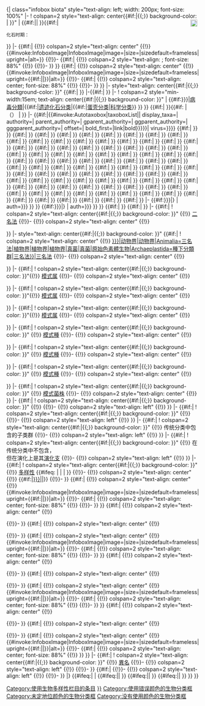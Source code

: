 <includeonly>{| class="infobox biota" style="text-align: left; width: 200px; font-size: 100%"
|-
! colspan=2 style="text-align: center{{#if:{{{colour|}}}|{{;}} background-color: {{{colour}}}| }}" | {{#if:{{{name|}}}|{{{name}}}|{{PAGENAME}} }}<span class='plainlinks' style='font-size:smaller; float:right; padding-right:0.4em; margin-left:-3em; margin-top:0.05em;'>[[File:Infobox info icon2.svg|18px|link=Help:如何閱讀生物資訊框]]</span>{{#if:{{{temporal_range|}}}|<br/><div style="font-size: 85%;">化石时期：{{{temporal_range}}}</div>}}
|-
{{#if:{{{image|}}}|
{{!}} colspan=2 style="text-align: center" {{!}} {{#invoke:InfoboxImage|InfoboxImage|image={{{image}}}|size={{{image_width|}}}|sizedefault=frameless|upright={{{upright|1}}}|alt={{{image_alt|}}}}}
{{!}}-
{{#if:{{{image_caption|}}}|
{{!}} colspan=2 style="text-align: {{{image_caption_align|center}}}; font-size: 88%" {{!}} {{{image_caption}}}
{{!}}-
}}
}}
{{#if:{{{image2|}}}|
{{!}} colspan=2 style="text-align: center" {{!}} {{#invoke:InfoboxImage|InfoboxImage|image={{{image2}}}|size={{{image2_width|}}}|sizedefault=frameless|upright={{#if:{{{upright2|}}}|{{{upright2}}}|{{{upright|1}}}}}|alt={{{image2_alt|}}}}}
{{!}}-
{{#if:{{{image2_caption|}}}|
{{!}} colspan=2 style="text-align: center; font-size: 88%" {{!}} {{{image2_caption}}}
{{!}}-
}}
}}
|- style="text-align: center{{#if:{{{colour|}}}|{{;}} background-color: {{{colour}}} }}"
{{#if:{{{status|}}}|{{Taxobox/species|{{{status_system|}}}|{{{status|}}}|{{{status_ref|}}}|extinction_date={{{extinct|}}}|width={{{status_width|}}} }} }}
|-{{#if:{{{status2|}}}|{{Taxobox/species|{{{status2_system|}}}|{{{status2|}}}|{{{status2_ref|}}}|extinction_date={{{extinct|}}}|width={{{status2_width|}}} }} }}
|-
! colspan=2 style="min-width:15em; text-align: center{{#if:{{{colour|}}}|{{;}} background-color: {{{colour}}} }}" | {{#if:{{{virus_group|{{{virus|}}}}}}|[[病毒分類]]|{{#if:{{{ichnos|}}}|[[遗迹化石分类]]|{{#if:{{{veterovata|}}}|[[蛋化石#分类|蛋壳分类]]|[[生物分类学|科学分类]]}} }} }} {{#if:{{{edit link|}}}|{{edit taxonomy|{{{parent|}}} | {{{edit link}}} }} }}{{#if: {{{classification_status|}}} | <br/><span style="font-weight:normal">（{{{classification_status}}}）</span> | }}
|-
{{#if:{{{parent|}}}|{{#invoke:Autotaxobox|taxoboxList|{{{parent}}}| display_taxa={{{display_taxa|1}}}| authority={{{authority|}}}| parent_authority={{{parent_authority|}}}| gparent_authority={{{grandparent_authority|}}}| ggparent_authority={{{greatgrandparent_authority|}}}| gggparent_authority={{{greatgreatgrandparent_authority|}}}| offset={{{offset|0}}}| bold_first={{{bold_first|{{#if:{{{species|}}}|link|bold}}}}}| virus={{{virus|no}}}}}}}
{{#if:{{{virus_group|}}}|{{taxonomy|rank=group
|link= {{#switch:{{lc:{{{virus_group}}} }}
 |i=Group I <small>（[[双链脱氧核糖核酸病毒|双链&nbsp;DNA]]）</small>
 |ii=Group II <small>（[[去氧核糖核酸病毒|单链&nbsp;DNA]]）</small>
 |iii=Group III <small>（[[双链RNA病毒|双链&nbsp;RNA]]）</small>
 |iv=Group IV <small>（[[正义单链RNA病毒|正义单链&nbsp;RNA]]）</small>
 |v=Group V <small>（[[反义单链RNA病毒|反义单链&nbsp;RNA]]）</small>
 |vi=Group VI <small>（[[逆转录病毒|单链逆转录]]）</small>
 |vi/vii=Groups VI and VII
 |vii=Group VII <small>（[[DNA逆轉錄病毒|双链&nbsp;DNA&nbsp;逆转录]]）</small>

 |{{{virus_group}}}
}} }} }}
{{#if:{{{unranked_superdomain|}}}|{{taxonomy|rank=unranked|link={{{unranked_superdomain}}} | auth={{{unranked_superdomain_authority|}}} }} }}
{{#if:{{{superdomain|}}}|{{taxonomy|rank=superdomain|link={{{superdomain}}} | auth={{{superdomain_authority|}}} }} }}
{{#if:{{{unranked_domain|}}}|{{taxonomy|rank=unranked|link={{{unranked_domain}}} | auth={{{unranked_domain_authority|}}} }} }}
{{#if:{{{domain|}}}|{{taxonomy|rank=domain|link={{{domain}}} | auth={{{domain_authority|}}} }} }}
{{#if:{{{unranked_superregnum|}}}|{{taxonomy|rank=unranked|link={{{unranked_superregnum}}} | auth={{{unranked_superregnum_authority|}}} }} }}
{{#if:{{{superregnum|}}}|{{taxonomy|rank=superregnum|link={{{superregnum}}} | auth={{{superregnum_authority|}}} }} }}
{{#if:{{{unranked_regnum|}}}|{{taxonomy|rank=unranked|link={{{unranked_regnum}}} | auth={{{unranked_regnum_authority|}}} }} }}
{{#if:{{{regnum|}}}|{{taxonomy|rank=regnum|link={{{regnum}}} | auth={{{regnum_authority|}}} }} }}
{{#if:{{{unranked_subregnum|}}}|{{taxonomy|rank=unranked|link={{{unranked_subregnum}}} | auth={{{unranked_subregnum_authority|}}} }} }}
{{#if:{{{subregnum|}}}|{{taxonomy|rank=subregnum|link={{{subregnum}}} | auth={{{subregnum_authority|}}} }} }}
{{#if:{{{unranked_superdivisio|}}}|{{taxonomy|rank=unranked|link={{{unranked_superdivisio}}} | auth={{{unranked_superdivisio_authority|}}} }} }}
{{#if:{{{superdivisio|}}}|{{taxonomy|rank=superdivisio|link={{{superdivisio}}} | auth={{{superdivisio_authority|}}} }} }}
{{#if:{{{unranked_superphylum|}}}|{{taxonomy|rank=unranked|link={{{unranked_superphylum}}} | auth={{{unranked_superphylum_authority|}}} }} }}
{{#if:{{{superphylum|}}}|{{taxonomy|rank=superphylum|link={{{superphylum}}} | auth={{{superphylum_authority|}}} }} }}
{{#if:{{{unranked_divisio|}}}|{{taxonomy|rank=unranked|link={{{unranked_divisio}}} | auth={{{unranked_divisio_authority|}}} }} }}
{{#if:{{{divisio|}}}|{{taxonomy|rank=divisio|link={{{divisio}}} | auth={{{divisio_authority|}}} }} }}
{{#if:{{{unranked_phylum|}}}|{{taxonomy|rank=unranked|link={{{unranked_phylum}}} | auth={{{unranked_phylum_authority|}}} }} }}
{{#if:{{{phylum|}}}|{{taxonomy|rank=phylum|link={{{phylum}}} | auth={{{phylum_authority|}}} }} }}
{{#if:{{{unranked_subdivisio|}}}|{{taxonomy|rank=unranked|link={{{unranked_subdivisio}}} | auth={{{unranked_subdivisio_authority|}}} }} }}
{{#if:{{{subdivisio|}}}|{{taxonomy|rank=subdivisio|link={{{subdivisio}}} | auth={{{subdivisio_authority|}}} }} }}
{{#if:{{{unranked_subphylum|}}}|{{taxonomy|rank=unranked|link={{{unranked_subphylum}}} | auth={{{unranked_subphylum_authority|}}} }} }}
{{#if:{{{subphylum|}}}|{{taxonomy|rank=subphylum|link={{{subphylum}}} | auth={{{subphylum_authority|}}} }} }}
{{#if:{{{unranked_infraphylum|}}}|{{taxonomy|rank=unranked|link={{{unranked_infraphylum}}} | auth={{{unranked_infraphylum_authority|}}} }} }}
{{#if:{{{infraphylum|}}}|{{taxonomy|rank=infraphylum|link={{{infraphylum}}} | auth={{{infraphylum_authority|}}} }} }}
{{#if:{{{unranked_microphylum|}}}|{{taxonomy|rank=unranked|link={{{unranked_microphylum}}} | auth={{{unranked_microphylum_authority|}}} }} }}
{{#if:{{{microphylum|}}}|{{taxonomy|rank=microphylum|link={{{microphylum}}} | auth={{{microphylum_authority|}}} }} }}
{{#if:{{{unranked_nanophylum|}}}|{{taxonomy|rank=unranked|link={{{unranked_nanophylum}}} | auth={{{unranked_nanophylum_authority|}}} }} }}
{{#if:{{{nanophylum|}}}|{{taxonomy|rank=nanophylum|link={{{nanophylum}}} | auth={{{nanophylum_authority|}}} }} }}
{{#if:{{{unranked_superclassis|}}}|{{taxonomy|rank=unranked|link={{{unranked_superclassis}}} | auth={{{unranked_superclassis_authority|}}} }} }}
{{#if:{{{superclassis|}}}|{{taxonomy|rank=superclassis|link={{{superclassis}}} | auth={{{superclassis_authority|}}} }} }}
{{#if:{{{unranked_classis|}}}|{{taxonomy|rank=unranked|link={{{unranked_classis}}} | auth={{{unranked_classis_authority|}}} }} }}
{{#if:{{{classis|}}}|{{taxonomy|rank=classis|link={{{classis}}} | auth={{{classis_authority|}}} }} }}
{{#if:{{{unranked_subclassis|}}}|{{taxonomy|rank=unranked|link={{{unranked_subclassis}}} | auth={{{unranked_subclassis_authority|}}} }} }}
{{#if:{{{subclassis|}}}|{{taxonomy|rank=subclassis|link={{{subclassis}}} | auth={{{subclassis_authority|}}} }} }}
{{#if:{{{unranked_infraclassis|}}}|{{taxonomy|rank=unranked|link={{{unranked_infraclassis}}} | auth={{{unranked_infraclassis_authority|}}} }} }}
{{#if:{{{infraclassis|}}}|{{taxonomy|rank=infraclassis|link={{{infraclassis}}} | auth={{{infraclassis_authority|}}} }} }}
{{#if:{{{unranked_magnordo|}}}|{{taxonomy|rank=unranked|link={{{unranked_magnordo}}} | auth={{{unranked_magnordo_authority|}}} }} }}
{{#if:{{{magnordo|}}}|{{taxonomy|rank=magnordo|link={{{magnordo}}} | auth={{{magnordo_authority|}}} }} }}
{{#if:{{{unranked_superordo|}}}|{{taxonomy|rank=unranked|link={{{unranked_superordo}}} | auth={{{unranked_superordo_authority|}}} }} }}
{{#if:{{{superordo|}}}|{{taxonomy|rank=superordo|link={{{superordo}}} | auth={{{superordo_authority|}}} }} }}
{{#if:{{{unranked_ordo|}}}|{{taxonomy|rank=unranked|link={{{unranked_ordo}}} | auth={{{unranked_ordo_authority|}}} }} }}
{{#if:{{{ordo|}}}|{{taxonomy|rank=ordo|link={{{ordo}}} | auth={{{ordo_authority|}}} }} }}
{{#if:{{{unranked_subordo|}}}|{{taxonomy|rank=unranked|link={{{unranked_subordo}}} | auth={{{unranked_subordo_authority|}}} }} }}
{{#if:{{{subordo|}}}|{{taxonomy|rank=subordo|link={{{subordo}}} | auth={{{subordo_authority|}}} }} }}
{{#if:{{{unranked_infraordo|}}}|{{taxonomy|rank=unranked|link={{{unranked_infraordo}}} | auth={{{unranked_infraordo_authority|}}} }} }}
{{#if:{{{infraordo|}}}|{{taxonomy|rank=infraordo|link={{{infraordo}}} | auth={{{infraordo_authority|}}} }} }}
{{#if:{{{unranked_parvordo|}}}|{{taxonomy|rank=unranked|link={{{unranked_parvordo}}} | auth={{{unranked_parvordo_authority|}}} }} }}
{{#if:{{{parvordo|}}}|{{taxonomy|rank=parvorder|link={{{parvordo}}} | auth={{{parvordo_authority|}}} }} }}
{{#if:{{{unranked_zoodivisio|}}}|{{taxonomy|rank=unranked|link={{{unranked_zoodivisio}}} | auth={{{unranked_zoodivisio_authority|}}} }} }}
{{#if:{{{zoodivisio|}}}|{{taxonomy|rank=zoodivisio|link={{{zoodivisio}}} | auth={{{zoodivisio_authority|}}} }} }}
{{#if:{{{unranked_zoosectio|}}}|{{taxonomy|rank=unranked|link={{{unranked_zoosectio}}} | auth={{{unranked_zoosectio_authority|}}} }} }}
{{#if:{{{zoosectio|}}}|{{taxonomy|rank=zoosectio|link={{{zoosectio}}} | auth={{{zoosectio_authority|}}} }} }}
{{#if:{{{unranked_zoosubsectio|}}}|{{taxonomy|rank=unranked|link={{{unranked_zoosubsectio}}} | auth={{{unranked_zoosubsectio_authority|}}} }} }}
{{#if:{{{zoosubsectio|}}}|{{taxonomy|rank=zoosubsectio|link={{{zoosubsectio}}} | auth={{{zoosubsectio_authority|}}} }} }}
{{#if:{{{unranked_superfamilia|}}}|{{taxonomy|rank=unranked|link={{{unranked_superfamilia}}} | auth={{{unranked_superfamilia_authority|}}} }} }}
{{#if:{{{superfamilia|}}}|{{taxonomy|rank=superfamilia|link={{{superfamilia}}} | auth={{{superfamilia_authority|}}} }} }}
{{#if:{{{unranked_familia|}}}|{{taxonomy|rank=unranked|link={{{unranked_familia}}} | auth={{{unranked_familia_authority|}}} }} }}
{{#if:{{{familia|}}}|{{taxonomy|rank=familia|link={{{familia}}} | auth={{{familia_authority|}}} }} }}
{{#if:{{{unranked_subfamilia|}}}|{{taxonomy|rank=unranked|link={{{unranked_subfamilia}}} | auth={{{unranked_subfamilia_authority|}}} }} }}
{{#if:{{{subfamilia|}}}|{{taxonomy|rank=subfamilia|link={{{subfamilia}}} | auth={{{subfamilia_authority|}}} }} }}
{{#if:{{{unranked_supertribus|}}}|{{taxonomy|rank=unranked|link={{{unranked_supertribus}}} | auth={{{unranked_supertribus_authority|}}} }} }}
{{#if:{{{supertribus|}}}|{{taxonomy|rank=supertribus|link={{{supertribus}}} | auth={{{supertribus_authority|}}} }} }}
{{#if:{{{unranked_tribus|}}}|{{taxonomy|rank=unranked|link={{{unranked_tribus}}} | auth={{{unranked_tribus_authority|}}} }} }}
{{#if:{{{tribus|}}}|{{taxonomy|rank=tribus|link={{{tribus}}} | auth={{{tribus_authority|}}} }} }}
{{#if:{{{unranked_subtribus|}}}|{{taxonomy|rank=unranked|link={{{unranked_subtribus}}} | auth={{{unranked_subtribus_authority|}}} }} }}
{{#if:{{{subtribus|}}}|{{taxonomy|rank=subtribus|link={{{subtribus}}} | auth={{{subtribus_authority|}}} }} }}
{{#if:{{{unranked_alliance|}}}|{{taxonomy|rank=unranked|link={{{unranked_alliance}}} | auth={{{unranked_alliance_authority|}}} }} }}
{{#if:{{{alliance|}}}|{{taxonomy|rank=alliance|link={{{alliance}}} | auth={{{alliance_authority|}}} }} }}
{{#if:{{{unranked_genus|}}}|{{taxonomy|rank=unranked|link={{{unranked_genus}}} | auth={{{unranked_genus_authority|}}} }} }}
{{#if:{{{genus|}}}| {{taxonomy|rank=genus/noitalics|link={{{genus}}}|auth={{{genus_authority|}}} }} }}
{{#if:{{{unranked_subgenus|}}}|{{taxonomy|rank=unranked|link={{{unranked_subgenus}}} | auth={{{unranked_subgenus_authority|}}} }} }}
{{#if:{{{subgenus|}}}|{{taxonomy|rank=subgenus/noitalics|link={{{subgenus}}} | auth={{{subgenus_authority|}}} }} }}
{{#if:{{{unranked_sectio|}}}|{{taxonomy|rank=unranked|link={{{unranked_sectio}}} | auth={{{unranked_sectio_authority|}}} }} }}
{{#if:{{{sectio|}}}|{{taxonomy|rank=sectio/noitalics|link={{{sectio}}} | auth={{{sectio_authority|}}} }} }}
{{#if:{{{unranked_subsectio|}}}|{{taxonomy|rank=unranked|link={{{unranked_subsectio}}} | auth={{{unranked_subsectio_authority|}}} }} }}
{{#if:{{{subsectio|}}}|{{taxonomy|rank=subsectio/noitalics|link={{{subsectio}}} | auth={{{subsectio_authority|}}} }} }}
{{#if:{{{unranked_series|}}}|{{taxonomy|rank=unranked|link={{{unranked_series}}} | auth={{{unranked_series_authority|}}} }} }}
{{#if:{{{series|}}}|{{taxonomy|rank=series/noitalics|link={{{series}}} | auth={{{series_authority|}}} }} }}
{{#if:{{{unranked_subseries|}}}|{{taxonomy|rank=unranked|link={{{unranked_subseries}}} | auth={{{unranked_subseries_authority|}}} }} }}
{{#if:{{{subseries|}}}|{{taxonomy|rank=subseries/noitalics|link={{{subseries}}}|auth={{{subseries_authority|}}} }} }}
{{#if:{{{unranked_species_group|}}}|{{taxonomy|rank=unranked|link={{{unranked_species_group}}} | auth={{{unranked_species_group_authority|}}} }} }}
{{#if:{{{species_group|}}}|{{taxonomy|rank=species group|link={{{species_group}}} | auth={{{species_group_authority|}}} }} }}
{{#if:{{{unranked_species_subgroup|}}}|{{taxonomy|rank=unranked|link={{{unranked_species_subgroup}}} | auth={{{unranked_species_subgroup_authority|}}} }} }}
{{#if:{{{species_subgroup|}}}|{{taxonomy|rank=species subgroup|link={{{species_subgroup}}} | auth={{{species_subgroup_authority|}}} }} }}
{{#if:{{{unranked_species_complex|}}}|{{taxonomy|rank=unranked|link={{{unranked_species_complex}}} | auth={{{unranked_species_complex_authority|}}} }} }}
{{#if:{{{species_complex|}}}|{{taxonomy|rank=species complex|link={{{species_complex}}} | auth={{{species_complex_authority|}}} }} }}
{{#if:{{{unranked_species|}}}|{{taxonomy|rank=unranked|link={{{unranked_species}}} | auth={{{unranked_species_authority|}}} }} }}
{{#if:{{{species|}}}|{{taxonomy|rank=species/noitalics|link={{{species}}} | auth={{{species_authority|}}} }} }}
{{#if:{{{unranked_subspecies|}}}|{{taxonomy|rank=unranked|link={{{unranked_subspecies}}} | auth={{{unranked_subspecies_authority|}}} }} }}
{{#if:{{{subspecies|}}}|{{taxonomy|rank=subspecies/noitalics|link={{{subspecies}}} | auth={{{subspecies_authority|}}}
}} }}
{{#if:{{{paraphyly|}}}|{{taxonomy|rank=paraphyly|link={{{paraphyly}}} | auth={{{paraphyly_authority|}}} }} }}
|-
{{#if:{{{unranked_varietas|{{{unranked_variety|}}}}}}|{{taxonomy|rank=unranked|link={{{unranked_varietas|{{{unranked_variety|}}}}}} | auth={{{unranked_varietas_authority|{{{unranked_variety_authority|}}}}}} }} }}
{{#if:{{{varietas|{{{variety|}}}}}}|{{taxonomy|rank=varietas|link={{{varietas|{{{variety}}}}}} | auth={{{varietas_authority|{{{variety_authority|}}}}}}
}} }}
{{#if:{{{forma|}}}|{{taxonomy|rank=forma|link={{{forma}}} | auth={{{forma_authority|}}}
}} }}
{{#if:{{{virus_infrasp|}}}|{{taxonomy|rank={{{virus_infrasp_rank|RANK MISSING}}}|link={{{virus_infrasp}}} | auth=
}} }}
|-
{{#if:{{{binomial|}}}|
! colspan=2 style="text-align: center{{#if:{{{colour|}}}|{{;}} background-color: {{{colour}}} }}" {{!}} [[二名法]]
{{!}}-
{{!}} colspan=2 style="text-align: center" {{!}} <b><span class="binomial">{{{binomial}}}</span></b><br/><div style="font-size: 85%;">{{{binomial_authority|}}}</div>
}}
|- style="text-align: center{{#if:{{{colour|}}}|{{;}} background-color: {{{colour}}} }}"
{{#if:{{{trinomial|}}}|
! colspan=2 style="text-align: center" {{!}} [[{{#switch:{{{regnum|}}}|[[动物界]]|[[动物]]界|Animalia=三名法|[[植物界]]|[[植物]]界|植物界|[[真菌]]|真菌|[[原始色素體生物]]|Archaeplastida=種下分類群|三名法}}|三名法]]
{{!}}-
{{!}} colspan=2 style="text-align: center" {{!}} <b><span class="trinomial">{{{trinomial}}}</span></b><br/><div style="font-size: 85%;">{{{trinomial_authority|}}}</div>
}}
|-
{{#if:{{{type_genus|}}}|
! colspan=2 style="text-align: center{{#if:{{{colour|}}}|{{;}} background-color: {{{colour|}}} }}"{{!}} [[模式属]]
{{!}}-
{{!}} colspan=2 style="text-align: center" {{!}} {{{type_genus}}}<br /><div style="font-size: 85%;">{{{type_genus_authority|}}}</div>
}}
|-
{{#if:{{{type_ichnogenus|}}}|
! colspan=2 style="text-align: center{{#if:{{{colour|}}}|{{;}} background-color: {{{colour|}}} }}"{{!}} [[模式属]]
{{!}}-
{{!}} colspan=2 style="text-align: center" {{!}} {{{type_ichnogenus}}}<br /><div style="font-size: 85%;">{{{type_ichnogenus_authority|}}}</div>
}}
|-
{{#if:{{{type_oogenus|}}}|
! colspan=2 style="text-align: center{{#if:{{{colour|}}}|{{;}} background-color: {{{colour|}}} }}"{{!}} [[模式属]]
{{!}}-
{{!}} colspan=2 style="text-align: center" {{!}} {{{type_ichnogenus}}}<br /><div style="font-size: 85%;">{{{type_oogenus_authority|}}}</div>
}}
|-
{{#if:{{{type_species|}}}|
! colspan=2 style="text-align: center{{#if:{{{colour|}}}|{{;}} background-color: {{{colour}}} }}" {{!}} [[模式種]]
{{!}}-
{{!}} colspan=2 style="text-align: center" {{!}} {{{type_species}}}<br /><div style="font-size: 85%;">{{{type_species_authority|}}}</div>
}}
|-
{{#if:{{{type_ichnospecies|}}}|
! colspan=2 style="text-align: center{{#if:{{{colour|}}}|{{;}} background-color: {{{colour}}} }}" {{!}} [[模式種]]
{{!}}-
{{!}} colspan=2 style="text-align: center" {{!}} {{{type_ichnospecies}}}<br /><div style="font-size: 85%;">{{{type_ichnospecies_authority|}}}</div>
}}
|-
{{#if:{{{type_oospecies|}}}|
! colspan=2 style="text-align: center{{#if:{{{colour|}}}|{{;}} background-color: {{{colour}}} }}" {{!}} [[模式種]]
{{!}}-
{{!}} colspan=2 style="text-align: center" {{!}} {{{type_oospecies}}}<br /><div style="font-size: 85%;">{{{type_oospecies_authority|}}}</div>
}}
|-
{{#if:{{{type_strain|}}}|
! colspan=2 style="text-align: center{{#if:{{{colour|}}}|{{;}} background-color: {{{colour}}} }}" {{!}} [[模式菌株]]
{{!}}-
{{!}} colspan=2 style="text-align: center" {{!}} {{{type_strain}}}
}}
|-
{{#if:{{{subdivision|}}}|
! colspan=2 style="text-align: center{{#if:{{{colour|}}}|{{;}} background-color: {{{colour}}} }}" {{!}} {{{subdivision_ranks}}}{{{subdivision_ref|}}}
{{!}}-
{{!}} colspan=2 style="text-align: left" {{!}}
{{{subdivision|}}}
}}
|-
{{#if:{{{possible_subdivision|}}}|
! colspan=2 style="text-align: center{{#if:{{{colour|}}}|{{;}} background-color: {{{colour}}} }}" {{!}} {{{possible_subdivision_ranks}}}
{{!}}-
{{!}} colspan=2 style="text-align: left" {{!}}
{{{possible_subdivision|}}}
}}
|-
{{#if:{{{includes|}}}|
! colspan=2 style="text-align: center{{#if:{{{colour|}}}|{{;}} background-color: {{{colour}}} }}" {{!}} 传统分类中包含的子类群
{{!}}-
{{!}} colspan=2 style="text-align: left" {{!}}
{{{includes|}}}
}}
|-
{{#if:{{{excludes|}}}|
! colspan=2 style="text-align: center{{#if:{{{colour|}}}|{{;}} background-color: {{{colour}}} }}" {{!}} 在传统分类中不包含，<br/>但在演化上是其[[演化支]]
{{!}}-
{{!}} colspan=2 style="text-align: left" {{!}}
{{{excludes|}}}
}}
|-
{{#if:{{{diversity|}}}|
! colspan=2 style="text-align: center{{#if:{{{colour|}}}|{{;}} background-color: {{{colour}}} }}" {{!}} [[生物多樣性|多样性]]{{{diversity_ref|}}} {{#ifeq: {{NAMESPACEE}} | {{ns:0}} | [[Category:使用生物多样性栏目的条目]] | }}
{{!}}-
{{!}} colspan=2 style="text-align: center" {{!}} {{#if:{{{diversity_link|}}}|[[{{{diversity_link|}}}|{{{diversity|}}}]]|{{{diversity|}}}}}
{{!}}-
}}
{{#if:{{{range_map|}}}|
{{!}} colspan=2 style="text-align: center" {{!}} {{#invoke:InfoboxImage|InfoboxImage|image={{{range_map}}}|size={{{range_map_width|}}}|sizedefault=frameless|upright={{#if:{{{range_map_upright|}}}|{{{range_map_upright}}}|{{{upright|1}}}}}|alt={{{range_map_alt|}}}}}
{{!}}-
{{#if:{{{range_map_caption|}}}|
{{!}} colspan=2 style="text-align: center; font-size: 88%" {{!}} {{{range_map_caption}}}
{{!}}-
}}
}}
{{#if:{{{binomial2|}}}|
{{!}} colspan=2 style="text-align: center" {{!}} '''{{{binomial2}}}'''<br/><div style="font-size: 85%;">{{{binomial2_authority|}}}</div>
{{!}}-
}}
{{#if:{{{trinomial2|}}}|
{{!}} colspan=2 style="text-align: center" {{!}} '''{{{trinomial2}}}'''<br/><div style="font-size: 85%;">{{{trinomial2_authority|}}}</div>
{{!}}-
}}
{{#if:{{{range_map2|}}}|
{{!}} colspan=2 style="text-align: center" {{!}} {{#invoke:InfoboxImage|InfoboxImage|image={{{range_map2}}}|size={{{range_map2_width|}}}|sizedefault=frameless|upright={{#if:{{{range_map2_upright|}}}|{{{range_map2_upright}}}|{{{upright|1}}}}}|alt={{{range_map2_alt|}}}}}
{{!}}-
{{#if:{{{range_map2_caption|}}}|
{{!}} colspan=2 style="text-align: center; font-size: 88%" {{!}} {{{range_map2_caption}}}
{{!}}-
}}
}}
{{#if:{{{binomial3|}}}|
{{!}} colspan=2 style="text-align: center" {{!}} '''{{{binomial3}}}'''<br/><div style="font-size: 85%;">{{{binomial3_authority|}}}</div>
{{!}}-
}}
{{#if:{{{trinomial3|}}}|
{{!}} colspan=2 style="text-align: center" {{!}} '''{{{trinomial3}}}'''<br/><div style="font-size: 85%;">{{{trinomial3_authority|}}}</div>
{{!}}-
}}
{{#if:{{{range_map3|}}}|
{{!}} colspan=2 style="text-align: center" {{!}} {{#invoke:InfoboxImage|InfoboxImage|image={{{range_map3}}}|size={{{range_map3_width|}}}|sizedefault=frameless|upright={{#if:{{{range_map3_upright|}}}|{{{range_map3_upright}}}|{{{upright|1}}}}}|alt={{{range_map3_alt|}}}}}
{{!}}-
{{#if:{{{range_map3_caption|}}}|
{{!}} colspan=2 style="text-align: center; font-size: 88%" {{!}} {{{range_map3_caption}}}
{{!}}-
}}
}}
{{#if:{{{binomial4|}}}|
{{!}} colspan=2 style="text-align: center" {{!}} '''{{{binomial4}}}'''<br/><div style="font-size: 85%;">{{{binomial4_authority|}}}</div>
{{!}}-
}}
{{#if:{{{trinomial4|}}}|
{{!}} colspan=2 style="text-align: center" {{!}} '''{{{trinomial4}}}'''<br/><div style="font-size: 85%;">{{{trinomial4_authority|}}}</div>
{{!}}-
}}
{{#if:{{{range_map4|}}}|
{{!}} colspan=2 style="text-align: center" {{!}} {{#invoke:InfoboxImage|InfoboxImage|image={{{range_map4}}}|size={{{range_map4_width|}}}|sizedefault=frameless|upright={{#if:{{{range_map4_upright|}}}|{{{range_map4_upright}}}|{{{upright|1}}}}}|alt={{{range_map4_alt|}}}}}
{{!}}-
{{#if:{{{range_map4_caption|}}}|
{{!}} colspan=2 style="text-align: center; font-size: 88%" {{!}} {{{range_map4_caption}}}
}}
}}
|-
{{#if:{{{synonyms|}}}|
! colspan=2 style="text-align: center{{#if:{{{colour|}}}|{{;}} background-color: {{{colour}}} }}" {{!}} [[異名]]{{{synonyms_ref|}}}
{{!}}-
{{!}} colspan=2 style="text-align: left" {{!}}
{{{synonyms}}}
{{!}}-
}}
{{#if:{{{footer|}}}|
{{!}}-
{{!}} colspan=2 style="text-align: left" {{!}}
{{{footer}}}
{{!}}-
}}
|}<!--
Define any categories to be displayed on the page here:
-->{{#ifeq:{{NAMESPACE}}|{{ns:0}}<!--
-->| [[Category:物种微格式条目|{{{defaultsort|{{PAGENAME}}}}}]]<!--
 -->{{#ifeq:{{{colour|none}}}|{{Taxobox/Error_colour}}| [[Category:使用错误颜色的生物分类框]]}}<!--
 -->{{#ifeq:{{{colour|none}}}|{{Taxobox colour|incertae sedis}}| [[Category:未定地位颜色的生物分类框]]}}<!--
 -->{{#ifeq:{{{colour|none}}}|{{Taxobox colour|}}| [[Category:没有使用颜色的生物分类框]]}}<!--
 -->{{DEFAULTSORT:{{{defaultsort|{{PAGENAME}}}}}}}<!--
 --><!-- {{Taxonbar/candidate}} --><!--
-->}}</includeonly><noinclude>{{documentation}}</noinclude>